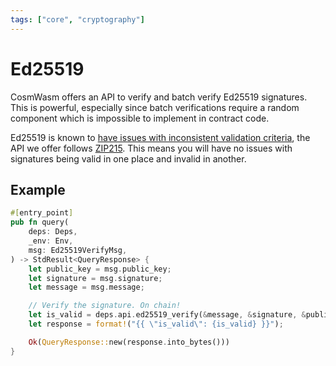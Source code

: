 ```yaml
---
tags: ["core", "cryptography"]
---
```



# Ed25519

CosmWasm offers an API to verify and batch verify Ed25519 signatures. This is
powerful, especially since batch verifications require a random component which
is impossible to implement in contract code.

Ed25519 is known to
[have issues with inconsistent validation criteria](https://hdevalence.ca/blog/2020-10-04-its-25519am),
the API we offer follows [ZIP215](https://zips.z.cash/zip-0215). This means you
will have no issues with signatures being valid in one place and invalid in
another.

## Example

```rust filename="contract.rs" template="core"
#[entry_point]
pub fn query(
    deps: Deps,
    _env: Env,
    msg: Ed25519VerifyMsg,
) -> StdResult<QueryResponse> {
    let public_key = msg.public_key;
    let signature = msg.signature;
    let message = msg.message;

    // Verify the signature. On chain!
    let is_valid = deps.api.ed25519_verify(&message, &signature, &public_key)?;
    let response = format!("{{ \"is_valid\": {is_valid} }}");

    Ok(QueryResponse::new(response.into_bytes()))
}
```
